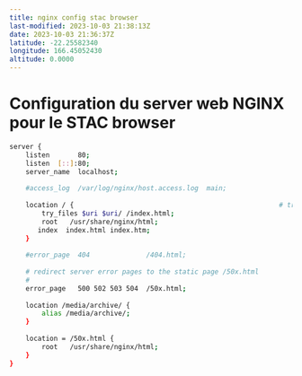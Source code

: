 ```yaml
---
title: nginx config stac browser
last-modified: 2023-10-03 21:38:13Z
date: 2023-10-03 21:36:37Z
latitude: -22.25582340
longitude: 166.45052430
altitude: 0.0000
---
```



# Configuration du server web NGINX pour le STAC browser 

```sh
server {                                                      
    listen       80;                        
    listen  [::]:80;                                          
    server_name  localhost;                                   
                                            
    #access_log  /var/log/nginx/host.access.log  main;         
                                                               
    location / {                                          	       # try... pour régler le pb Historymode. premet de rediriger les url partagés vers la racine et de relancer la requete vers l'api     
        try_files $uri $uri/ /index.html;                      
        root   /usr/share/nginx/html;                          
       index  index.html index.htm;         
    }                                                                   
                                                                        
    #error_page  404              /404.html;                  
                                                                        
    # redirect server error pages to the static page /50x.html          
    #                                  
    error_page   500 502 503 504  /50x.html;                            
                                                                        
    location /media/archive/ {                                 
        alias /media/archive/;                                          
    }                                                                   
                                                               
    location = /50x.html {                                            
        root   /usr/share/nginx/html;                                   
    } 
}
```